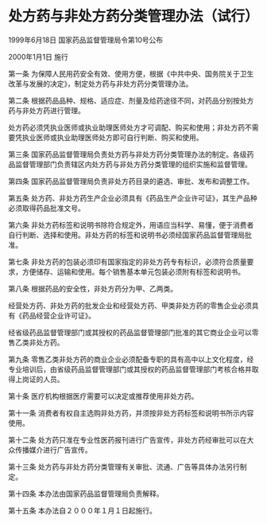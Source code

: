 # 处方药与非处方药分类管理办法（试行）

1999年6月18日 国家药品监督管理局令第10号公布

2000年1月1日 施行

  

第一条 为保障人民用药安全有效、使用方便，根据《中共中央、国务院关于卫生改革与发展的决定》，制定处方药与非处方药分类管理办法。

第二条 根据药品品种、规格、适应症、剂量及给药途径不同，对药品分别按处方药与非处方药进行管理。

处方药必须凭执业医师或执业助理医师处方才可调配、购买和使用；非处方药不需要凭执业医师或执业助理医师处方即可自行判断、购买和使用。

第三条 国家药品监督管理局负责处方药与非处方药分类管理办法的制定。各级药品监督管理部门负责辖区内处方药与非处方药分类管理的组织实施和监督管理。

第四条 国家药品监督管理局负责非处方药目录的遴选、审批、发布和调整工作。

第五条 处方药、非处方药生产企业必须具有《药品生产企业许可证》，其生产品种必须取得药品批准文号。

第六条 非处方药标签和说明书除符合规定外，用语应当科学、易懂，便于消费者自行判断、选择和使用。非处方药的标签和说明书必须经国家药品监督管理局批准。

第七条 非处方药的包装必须印有国家指定的非处方药专有标识，必须符合质量要求，方便储存、运输和使用。每个销售基本单元包装必须附有标签和说明书。

第八条 根据药品的安全性，非处方药分为甲、乙两类。

经营处方药、非处方药的批发企业和经营处方药、甲类非处方药的零售企业必须具有《药品经营企业许可证》。

经省级药品监督管理部门或其授权的药品监督管理部门批准的其它商业企业可以零售乙类非处方药。

第九条 零售乙类非处方药的商业企业必须配备专职的具有高中以上文化程度，经专业培训后，由省级药品监督管理部门或其授权的药品监督管理部门考核合格并取得上岗证的人员。

第十条 医疗机构根据医疗需要可以决定或推荐使用非处方药。

第十一条 消费者有权自主选购非处方药，并须按非处方药标签和说明书所示内容使用。

第十二条 处方药只准在专业性医药报刊进行广告宣传，非处方药经审批可以在大众传播媒介进行广告宣传。

第十三条 处方药与非处方药分类管理有关审批、流通、广告等具体办法另行制定。

第十四条 本办法由国家药品监督管理局负责解释。

第十五条 本办法自２０００年１月１日起施行。